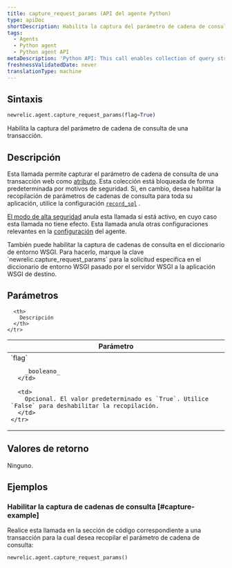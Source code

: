 ```yaml
---
title: capture_request_params (API del agente Python)
type: apiDoc
shortDescription: Habilita la captura del parámetro de cadena de consulta de una transacción.
tags:
  - Agents
  - Python agent
  - Python agent API
metaDescription: 'Python API: This call enables collection of query string parameters.'
freshnessValidatedDate: never
translationType: machine
---
```


## Sintaxis

```py
newrelic.agent.capture_request_params(flag=True)
```

Habilita la captura del parámetro de cadena de consulta de una transacción.

## Descripción

Esta llamada permite capturar el parámetro de cadena de consulta de una transacción web como [atributo](/docs/accounts-partnerships/education/getting-started-new-relic/glossary#attribute). Esta colección está bloqueada de forma predeterminada por motivos de seguridad. Si, en cambio, desea habilitar la recopilación de parámetros de cadenas de consulta para toda su aplicación, utilice la configuración [`record_sql`](/docs/agents/python-agent/installation-configuration/python-agent-configuration#txn-tracer-sql) .

[El modo de alta seguridad](/docs/accounts-partnerships/accounts/security/high-security) anula esta llamada si está activo, en cuyo caso esta llamada no tiene efecto. Esta llamada anula otras configuraciones relevantes en la [configuración](/docs/agents/python-agent/installation-configuration/python-agent-configuration) del agente.

<Callout variant="tip">
  También puede habilitar la captura de cadenas de consulta en el diccionario de entorno WSGI. Para hacerlo, marque la clave `newrelic.capture_request_params` para la solicitud específica en el diccionario de entorno WSGI pasado por el servidor WSGI a la aplicación WSGI de destino.
</Callout>

## Parámetros

<table>
  <thead>
    <tr>
      <th width="25%">
        Parámetro
      </th>

      <th>
        Descripción
      </th>
    </tr>
  </thead>

  <tbody>
    <tr>
      <td>
        `flag`

        _booleano_
      </td>

      <td>
        Opcional. El valor predeterminado es `True`. Utilice `False` para deshabilitar la recopilación.
      </td>
    </tr>
  </tbody>
</table>

## Valores de retorno

Ninguno.

## Ejemplos

### Habilitar la captura de cadenas de consulta [#capture-example]

Realice esta llamada en la sección de código correspondiente a una transacción para la cual desea recopilar el parámetro de cadena de consulta:

```py
newrelic.agent.capture_request_params()
```
